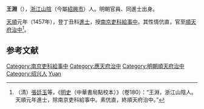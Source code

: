 {{Otheruses|王渊|other=同名或類似名的其它條目描述}}
'''王淵'''（{{bd|？||？||}}），[[浙江|浙江]][[山陰|山陰]]（今屬[[紹興市|紹興市]]）人。明朝官員、同進士出身。

[[天顺_(明朝)|天順]]元年（1457年），登丁丑科[[進士|進士]]，授[[南京|南京]][[吏科|吏科]][[給事中|給事中]]。其性情伉直，官至[[順天府|順天府]][[治中|治中]]<ref>（清）[[張廷玉|張廷玉]]等，《[[明史|明史]]（中華書局點校本）》（卷180）：“王淵，浙江山陰人。天順元年進士，除南京吏科給事中。素伉直，終順天府治中。”</ref>。

==参考文献==
{{wikisource|明史/卷180}}
<div class="references-small">
<references />
</div>

{{明朝人物小作品}}
{{天順元年丁丑科殿試金榜}}
{{DEFAULTSORT:Wang王}}
[[Category:南京吏科給事中|Category:南京吏科給事中]]
[[Category:應天府治中|Category:應天府治中]]
[[Category:明朝順天府治中|Category:明朝順天府治中]]
[[Category:绍兴人|Category:绍兴人]]
[[Category:王姓|Yuan]]